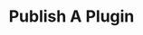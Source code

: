 ---
title: 'Publish A Plugin'
description: 'How to version and distribute Amplication plugins for internal or public use.'
icon: 'upload'
---